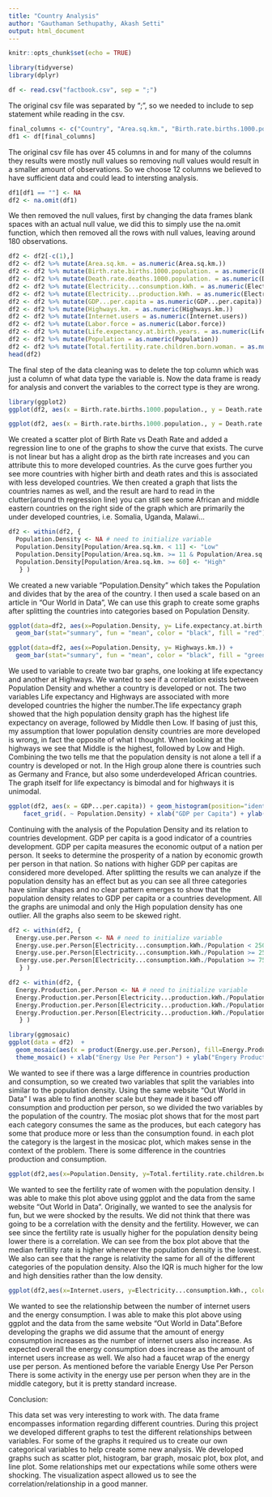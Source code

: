 ```yaml
---
title: "Country Analysis"
author: "Gauthaman Sethupathy, Akash Setti"
output: html_document
---
```


```r
knitr::opts_chunk$set(echo = TRUE)
```

```r
library(tidyverse)
library(dplyr)
```

```r
df <- read.csv("factbook.csv", sep = ";")
```
The original csv file was separated by ";", so we needed to include to sep statement while reading in the csv.
```r
final_columns <- c("Country", "Area.sq.km.", "Birth.rate.births.1000.population.","Death.rate.deaths.1000.population.", "Electricity...consumption.kWh.","Electricity...production.kWh.", "GDP...per.capita", "Highways.km.", "Internet.users", "Labor.force", "Life.expectancy.at.birth.years.", "Population", "Total.fertility.rate.children.born.woman.")
df1 <- df[final_columns]
```
The original csv file has over 45 columns in and for many of the columns they results were mostly null values so removing null values would result in a smaller amount of observations. So we choose 12 columns we believed to have sufficient data and could lead to intersting analysis.
```r
df1[df1 == ""] <- NA
df2 <- na.omit(df1)
```
We then removed the null values, first by changing the data frames blank spaces with an actual null value, we did this to simply use the na.omit function, which then removed all the rows with null values, leaving around 180 observations.

```r
df2 <- df2[-c(1),]
df2 <- df2 %>% mutate(Area.sq.km. = as.numeric(Area.sq.km.))
df2 <- df2 %>% mutate(Birth.rate.births.1000.population. = as.numeric(Birth.rate.births.1000.population.))
df2 <- df2 %>% mutate(Death.rate.deaths.1000.population. = as.numeric(Death.rate.deaths.1000.population.))
df2 <- df2 %>% mutate(Electricity...consumption.kWh. = as.numeric(Electricity...consumption.kWh.))
df2 <- df2 %>% mutate(Electricity...production.kWh. = as.numeric(Electricity...production.kWh.))
df2 <- df2 %>% mutate(GDP...per.capita = as.numeric(GDP...per.capita))
df2 <- df2 %>% mutate(Highways.km. = as.numeric(Highways.km.))
df2 <- df2 %>% mutate(Internet.users = as.numeric(Internet.users))
df2 <- df2 %>% mutate(Labor.force = as.numeric(Labor.force))
df2 <- df2 %>% mutate(Life.expectancy.at.birth.years. = as.numeric(Life.expectancy.at.birth.years.))
df2 <- df2 %>% mutate(Population = as.numeric(Population))
df2 <- df2 %>% mutate(Total.fertility.rate.children.born.woman. = as.numeric(Total.fertility.rate.children.born.woman.))
head(df2)
```
The final step of the data cleaning was to delete the top column which was just a column of what data type the variable is. Now the data frame is ready for analysis and convert the variables to the correct type is they are wrong. 

```r
library(ggplot2)
ggplot(df2, aes(x = Birth.rate.births.1000.population., y = Death.rate.deaths.1000.population.)) + geom_point() + geom_smooth() + xlab("Birth Rate") + ylab("Death Rate") + ggtitle("Birth Rate vs Death Rate per Country")

ggplot(df2, aes(x = Birth.rate.births.1000.population., y = Death.rate.deaths.1000.population.)) + geom_point() + geom_text(label = df2$Country) + xlab("Birth Rate") + ylab("Death Rate") + ggtitle("Birth Rate vs Death Rate per Country")
```
We created a scatter plot of Birth Rate vs Death Rate and added a regression line to one of the graphs to show the curve that exists. The curve is not linear but has a alight drop as the birth rate increases and you can attribute this to more developed countries. As the curve goes further you see more countries with higher birth and death rates and this is associated with less developed countries. We then created a graph that lists the countries names as well, and the result are hard to read in the clutter(around th regression line) you can still see some African and middle eastern countries on the right side of the graph which are primarily the under developed countries, i.e. Somalia, Uganda, Malawi...
```r
df2 <- within(df2, {   
  Population.Density <- NA # need to initialize variable
  Population.Density[Population/Area.sq.km. < 11] <- "Low"
  Population.Density[Population/Area.sq.km. >= 11 & Population/Area.sq.km. < 60] <- "Middle"
  Population.Density[Population/Area.sq.km. >= 60] <- "High"
   } )
```
We created a new variable "Population.Density" which takes the Population and divides that by the area of the country. I then used a scale based on an article in "Our World in Data", We can use this graph to create some graphs after splitting the countries into categories based on Population Density.

```r
ggplot(data=df2, aes(x=Population.Density, y= Life.expectancy.at.birth.years.)) +
  geom_bar(stat="summary", fun = "mean", color = "black", fill = "red") + xlab("Population Density Group") + ylab("Life Expectancy") + ggtitle("Population Density Groups vs Life Expectancy")

ggplot(data=df2, aes(x=Population.Density, y= Highways.km.)) +
  geom_bar(stat="summary", fun = "mean", color = "black", fill = "green")+ xlab("Population Density Group") + ylab("Highways") + ggtitle("Population Density Groups vs Highways")
```
We used to variable to create two bar graphs, one looking at life expectancy and another at Highways. We wanted to see if a correlation exists between Population Density and whether a country is developed or not. The two variables Life expectancy and Highways are associated with more developed countries the higher the number.The life expectancy graph showed that the high population density graph has the highest life expectancy on average, followed by Middle then Low. If basing of just this, my assumption that lower population density countries are more developed is wrong, in fact the opposite of what I thought. When looking at the highways we see that Middle is the highest, followed by Low and High. Combining the two tells me that the population density is not alone a tell if a country is developed or not. In the High group alone there is countries such as Germany and France, but also some underdeveloped African countries. The graph itself for life expectancy is bimodal and for highways it is unimodal.

```r
ggplot(df2, aes(x = GDP...per.capita)) + geom_histogram(position="identity", colour="grey40",fill = "green", alpha=0.2, bins = 10) +
    facet_grid(. ~ Population.Density) + xlab("GDP per Capita") + ylab("Count") + ggtitle("GDP per Capita Split by Population Density")
```
Continuing with the analysis of the Population Density and its relation to countries development. GDP per capita is a good indicator of a countries development. GDP per capita measures the economic output of a nation per person. It seeks to determine the prosperity of a nation by economic growth per person in that nation. So nations with higher GDP per capitas are considered more developed. After splitting the results we can analyze if the population density has an effect but as you can see all three categories have similar shapes and no clear pattern emerges to show that the population density relates to GDP per capita or a countries development. All the graphs are unimodal and only the High population density has one outlier. All the graphs also seem to be skewed right.

```r
df2 <- within(df2, {   
  Energy.use.per.Person <- NA # need to initialize variable
  Energy.use.per.Person[Electricity...consumption.kWh./Population < 2500] <- "Low"
  Energy.use.per.Person[Electricity...consumption.kWh./Population >= 2500 & Electricity...consumption.kWh./Population < 7500] <- "Middle"
  Energy.use.per.Person[Electricity...consumption.kWh./Population >= 7500] <- "High"
   } )

df2 <- within(df2, {   
  Energy.Production.per.Person <- NA # need to initialize variable
  Energy.Production.per.Person[Electricity...production.kWh./Population < 2500] <- "Low"
  Energy.Production.per.Person[Electricity...production.kWh./Population >= 2500 & Electricity...production.kWh./Population < 10000] <- "Middle"
  Energy.Production.per.Person[Electricity...production.kWh./Population >= 7500] <- "High"
   } )
```

```r
library(ggmosaic)
ggplot(data = df2)  +
  geom_mosaic(aes(x = product(Energy.use.per.Person), fill=Energy.Production.per.Person)) +
  theme_mosaic() + xlab("Energy Use Per Person") + ylab("Engery Production per Person") + ggtitle("Mosiac Plot of Energy Production vs Consumption")
```
We wanted to see if there was a large difference in countries production and consumption, so we created two variables that split the variables into similar to the population density. Using the same website "Out World in Data" I was able to find another scale but they made it based off consumption and production per person, so we divided the two variables by the population of the country. The mosiac plot shows that for the most part each category consumes the same as the produces, but each category has some that produce more or less than the consumption found. in each plot the category is the largest in the mosicac plot, which makes sense in the context of the problem. There is some difference in the countries production and consumption.

```r
ggplot(df2,aes(x=Population.Density, y=Total.fertility.rate.children.born.woman., fill=Population.Density)) + geom_boxplot() + xlab("Population Density") + ylab("Total Fertility Rate of Women") + ggtitle("Population Density vs Total Fertility Rate")
```


We wanted to see the fertility rate of women with the population density. I was able to make this plot above using ggplot and the data from the same website "Out World in Data". Originally, we wanted to see the analysis for fun, but we were shocked by the results. We did not think that there was going to be a correlation with the density and the fertility. However, we can see since the fertility rate is usually higher for the population density being lower there is a correlation. We can see from the box plot above that the median fertility rate is higher whenever the population density is the lowest. We also can see that the range is relativity the same for all of the different categories of the population density. Also the IQR is much higher for the low and high densities rather than the low density.



```r
ggplot(df2,aes(x=Internet.users, y=Electricity...consumption.kWh., color=Energy.use.per.Person)) + geom_line() + xlab("Internet Users") + ylab("Energy Consumption") + ggtitle("Internet Users vs Energy Consumption") + facet_wrap(. ~ Energy.use.per.Person)
```


We wanted to see the relationship between the number of internet users and the energy consumption. I was able to make this plot above using ggplot and the data from the same website "Out World in Data".Before developing the graphs we did assume that the amount of energy consumption increases as the number of internet users also increase. As expected overall the energy consumption does increase as the amount of internet users increase as well. We also had a faucet wrap of the energy use per person. As mentioned before the variable Energy Use Per Person There is some activity in the energy use per person when they are in the middle category, but it is pretty standard increase. 


Conclusion:

This data set was very interesting to work with. The data frame encompasses information regarding different countries. During this project we developed different graphs to test the different relationships between variables. For some of the graphs it required us to create our own categorical variables to help create some new analysis. We developed graphs such as scatter plot, histogram, bar graph, mosaic plot, box plot, and line plot. Some relationships met our expectations while some others were shocking. The visualization aspect allowed us to see the correlation/relationship in a good manner.




